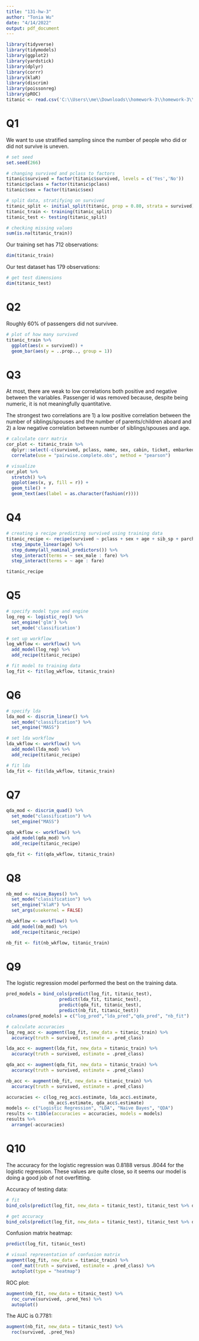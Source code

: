 ```yaml
---
title: "131-hw-3"
author: "Tonia Wu"
date: "4/14/2022"
output: pdf_document
---
```


```r
library(tidyverse)
library(tidymodels)
library(ggplot2)
library(yardstick)
library(dplyr)
library(corrr)
library(klaR)
library(discrim)
library(poissonreg)
library(pROC)
titanic <- read.csv('C:\\Users\\me\\Downloads\\homework-3\\homework-3\\data\\titanic.csv')
```

# Q1
We want to use stratified sampling since the number of people who did or did not survive is uneven.
```r
# set seed
set.seed(266)

# changing survived and pclass to factors
titanic$survived = factor(titanic$survived, levels = c('Yes','No'))
titanic$pclass = factor(titanic$pclass)
titanic$sex = factor(titanic$sex)

# split data, stratifying on survived
titanic_split <- initial_split(titanic, prop = 0.80, strata = survived)
titanic_train <- training(titanic_split)
titanic_test <- testing(titanic_split)

# checking missing values
sum(is.na(titanic_train))
```

Our training set has 712 observations:
```r
dim(titanic_train)
```

Our test dataset has 179 observations:
```r
# get test dimensions
dim(titanic_test)
```

# Q2
Roughly 60% of passengers did not survivee.
```r
# plot of how many survived
titanic_train %>% 
  ggplot(aes(x = survived)) +
  geom_bar(aes(y = ..prop.., group = 1))

```

# Q3

At most, there are weak to low correlations both positive and negative between the variables. Passenger id was removed because, despite being numeric, it is not meaningfully quantitative.

The strongest two correlations are 1) a low positive correlation between the number of siblings/spouses and the number of parents/children aboard and 2) a low negative correlation between number of siblings/spouses and age.
```r
# calculate corr matrix
cor_plot <- titanic_train %>%
  dplyr::select(-c(survived, pclass, name, sex, cabin, ticket, embarked, passenger_id)) %>%
  correlate(use = "pairwise.complete.obs", method = "pearson")

# visualize
cor_plot %>%
  stretch() %>%
  ggplot(aes(x, y, fill = r)) +
  geom_tile() +
  geom_text(aes(label = as.character(fashion(r))))
```


# Q4

```r
# creating a recipe predicting survived using training data
titanic_recipe <- recipe(survived ~ pclass + sex + age + sib_sp + parch + fare, data = titanic_train) %>%
  step_impute_linear(age) %>%
  step_dummy(all_nominal_predictors()) %>%
  step_interact(terms = ~ sex_male : fare) %>% 
  step_interact(terms = ~ age : fare)

titanic_recipe
```

# Q5

```r
# specify model type and engine
log_reg <- logistic_reg() %>%
  set_engine('glm') %>%
  set_mode('classification')

# set up workflow
log_wkflow <- workflow() %>% 
  add_model(log_reg) %>% 
  add_recipe(titanic_recipe)

# fit model to training data
log_fit <- fit(log_wkflow, titanic_train)
```

# Q6

```r
# specify lda
lda_mod <- discrim_linear() %>% 
  set_mode("classification") %>% 
  set_engine("MASS")

# set lda workflow
lda_wkflow <- workflow() %>% 
  add_model(lda_mod) %>% 
  add_recipe(titanic_recipe)

# fit lda
lda_fit <- fit(lda_wkflow, titanic_train)
```


# Q7

```r
qda_mod <- discrim_quad() %>% 
  set_mode("classification") %>% 
  set_engine("MASS")

qda_wkflow <- workflow() %>% 
  add_model(qda_mod) %>% 
  add_recipe(titanic_recipe)

qda_fit <- fit(qda_wkflow, titanic_train)
```


# Q8

```r
nb_mod <- naive_Bayes() %>% 
  set_mode("classification") %>% 
  set_engine("klaR") %>% 
  set_args(usekernel = FALSE) 

nb_wkflow <- workflow() %>% 
  add_model(nb_mod) %>% 
  add_recipe(titanic_recipe)

nb_fit <- fit(nb_wkflow, titanic_train)
```

# Q9
The logistic regression model performed the best on the training data.

```r
pred_models = bind_cols(predict(log_fit, titanic_test), 
                    predict(lda_fit, titanic_test),
                    predict(qda_fit, titanic_test),
                    predict(nb_fit, titanic_test))
colnames(pred_models) = c("log_pred","lda_pred","qda_pred", "nb_fit")

# calculate accuracies
log_reg_acc <- augment(log_fit, new_data = titanic_train) %>%
  accuracy(truth = survived, estimate = .pred_class)

lda_acc <- augment(lda_fit, new_data = titanic_train) %>%
  accuracy(truth = survived, estimate = .pred_class)

qda_acc <- augment(qda_fit, new_data = titanic_train) %>%
  accuracy(truth = survived, estimate = .pred_class)

nb_acc <- augment(nb_fit, new_data = titanic_train) %>%
  accuracy(truth = survived, estimate = .pred_class)

accuracies <- c(log_reg_acc$.estimate, lda_acc$.estimate, 
                nb_acc$.estimate, qda_acc$.estimate)
models <- c("Logistic Regression", "LDA", "Naive Bayes", "QDA")
results <- tibble(accuracies = accuracies, models = models)
results %>% 
  arrange(-accuracies)
```

# Q10
The accuracy for the logistic regression was 0.8188 versus .8044 for the logistic regression. These values are quite close, so it seems our model is doing a good job of not overfitting.

Accuracy of testing data:
```r
# fit 
bind_cols(predict(log_fit, new_data = titanic_test), titanic_test %>% dplyr::select(survived))

# get accuracy
bind_cols(predict(log_fit, new_data = titanic_test), titanic_test %>% dplyr::select(survived)) %>% accuracy(truth = survived, estimate = .pred_class)
```

Confusion matrix heatmap:
```r
predict(log_fit, titanic_test)

# visual representation of confusion matrix
augment(log_fit, new_data = titanic_train) %>%
  conf_mat(truth = survived, estimate = .pred_class) %>%
  autoplot(type = "heatmap")
```
ROC plot:
```r
augment(nb_fit, new_data = titanic_test) %>%
  roc_curve(survived, .pred_Yes) %>%
  autoplot()
```

The AUC is 0.7781:
```r
augment(nb_fit, new_data = titanic_test) %>%
  roc(survived, .pred_Yes)
```